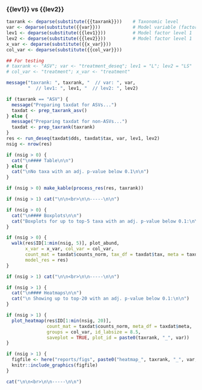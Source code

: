 <br>

### {{lev1}} vs {{lev2}} {.tabset .tabset-fade .tabset-pills}

```r
taxrank <- deparse(substitute({{taxrank}}))    # Taxonomic level
var <- deparse(substitute({{var}}))            # Model variable (factor)
lev1 <- deparse(substitute({{lev1}}))          # Model factor level 1
lev2 <- deparse(substitute({{lev2}}))          # Model factor level 1
x_var <- deparse(substitute({{x_var}}))
col_var <- deparse(substitute({{col_var}}))  

## For testing
# taxrank <- "ASV"; var <- "treatment_deseq"; lev1 = "L"; lev2 = "LS"
# col_var <- "treatment"; x_var <- "treatment"

message("taxrank: ", taxrank, "  // var: ", var,
        "  // lev1: ", lev1, "  // lev2: ", lev2)
```

```r
if (taxrank == "ASV") {
  message("Preparing taxdat for ASVs...")
  taxdat <- prep_taxrank_asv()
} else {
  message("Preparing taxdat for non-ASVs...")
  taxdat <- prep_taxrank(taxrank)
}
res <- run_deseq(taxdat$dds, taxdat$tax, var, lev1, lev2)
nsig <- nrow(res)
```

```r
if (nsig > 0) {
  cat("\n#### Table\n\n")
} else {
  cat("\nNo taxa with an adj. p-value below 0.1\n\n")
}
```

```r
if (nsig > 0) make_kable(process_res(res, taxrank))
```

```r
if (nsig > 1) cat("\n\n<br>\n\n-----\n\n")
```

```r
if (nsig > 0) {
  cat("\n#### Boxplots\n\n")
  cat("Boxplots for up to top-5 taxa with an adj. p-value below 0.1:\n\n")
}
```

```r
if (nsig > 0) {
  walk(res$ID[1:min(nsig, 5)], plot_abund,
       x_var = x_var, col_var = col_var,
       count_mat = taxdat$counts_norm, tax_df = taxdat$tax, meta = taxdat$meta,
       model_res = res)
}
```

```r
if (nsig > 1) cat("\n\n<br>\n\n-----\n\n")
```

```r
if (nsig > 1) {
  cat("\n#### Heatmaps\n\n")
  cat("\n Showing up to top-20 with an adj. p-value below 0.1:\n\n")
}
```

```r
if (nsig > 1) {
  plot_heatmap(res$ID[1:min(nsig, 20)],
               count_mat = taxdat$counts_norm, meta_df = taxdat$meta,
               groups = col_var, id_labsize = 8.5,
               saveplot = TRUE, plot_id = paste0(taxrank, "_", var))
}
```

```r
if (nsig > 1) {
  figfile <- here("reports/figs", paste0("heatmap_", taxrank, "_", var, ".png"))
  knitr::include_graphics(figfile)
}
```

```r
cat("\n\n<br>\n\n-----\n\n")
```
